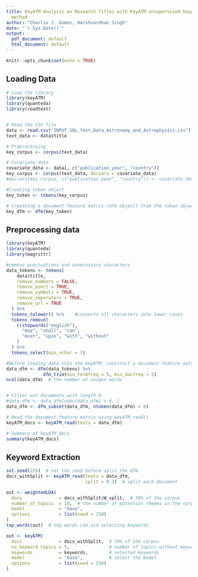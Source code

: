 ```yaml
---
title: KeyATM Analysis on Research Titles with KeyATM unsupervised keyword extraction
  method
author: "Charlie J. Gomez, Harshvardhan Singh"
date: "`r Sys.Date()`"
output:
  pdf_document: default
  html_document: default
---
```


```r
knitr::opts_chunk$set(echo = TRUE)
```

## Loading Data
```r
# Load the library
library(keyATM)
library(quanteda)
library(readtext)


# Read the CSV file
data <- read.csv("INPUT_SQL_Text_Data_Astronomy_and_Astrophysics.csv")
text_data <- data$title

# Preprocessing
key_corpus <- corpus(text_data)

# Covariate data
covariate_data <- data[, c("publication_year", "country")]
key_corpus <- corpus(text_data, docvars = covariate_data)
#docvars(key_corpus, c("publication_year", "country")) <- covariate_data

#Creating token object
key_token <- tokens(key_corpus)

# Createing a document-feature matrix (dfm object) from the token object
key_dfm <- dfm(key_token)

```

## Preprocessing data

```r

library(keyATM)
library(quanteda)
library(magrittr)

#remove punctuations and unnecessary characters
data_tokens <- tokens(
    data$title,
    remove_numbers = FALSE,
    remove_punct = TRUE,
    remove_symbols = TRUE,
    remove_separators = TRUE,
    remove_url = TRUE
  ) %>%
  tokens_tolower() %>%    #converts all characters into lower cases
  tokens_remove(
    c(stopwords("english"),
      "may", "shall", "can",
      "must", "upon", "with", "without"
    )
  ) %>%
  tokens_select(min_nchar = 3)

#Before loading data into the keyATM, construct a document-feature matrix (dfm object)
data_dfm <- dfm(data_tokens) %>%
              dfm_trim(min_termfreq = 5, min_docfreq = 2)
ncol(data_dfm)  # the number of unique words


# Filter out documents with length 0
#data_dfm <- data_dfm[ndoc(data_dfm) > 0, ]
data_dfm <- dfm_subset(data_dfm, ntoken(data_dfm) > 0)

# Read the document-feature matrix using keyATM_read()
keyATM_docs <- keyATM_read(texts = data_dfm)

# Summary of keyATM_docs
summary(keyATM_docs)
```

## Keyword Extraction
```r
set.seed(225)  # set the seed before split the dfm
docs_withSplit <- keyATM_read(texts = data_dfm,
                              split = 0.3)  # split each document

out <- weightedLDA(
  docs              = docs_withSplit$W_split,  # 30% of the corpus
  number_of_topics  = 10,  # the number of potential themes in the corpus
  model             = "base",
  options           = list(seed = 250)
)
top_words(out)  # top words can aid selecting keywords

out <- keyATM(
  docs              = docs_withSplit,  # 70% of the corpus
  no_keyword_topics = 5,               # number of topics without keywords
  keywords          = keywords,        # selected keywords
  model             = "base",          # select the model
  options           = list(seed = 250)
)
```